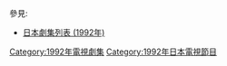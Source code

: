 {{Catnav|頁面分類|...|電視節目|電視劇|每年電視影集|1992年電視影集}}
{{Catnav|頁面分類|...|电视节目|电视剧|各國電視劇|日本電視劇|每年日本電視劇集}}

{{cat year nav
| year = 1992
| cat = 日本電視劇集 
| sortkey = 日本電視劇集
| article = 日本電視劇
| in = 
}}
參見:
*[[日本劇集列表_(1992年)|日本劇集列表 (1992年)]]

[[Category:1992年電視劇集|Category:1992年電視劇集]]
[[Category:1992年日本電視節目|Category:1992年日本電視節目]]